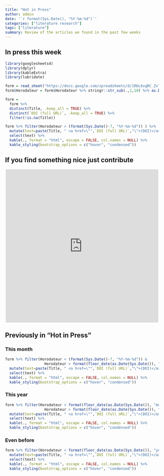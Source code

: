```yaml
---
title: "Hot in Press"
author: admin
date: '`r format(Sys.Date(), "%Y-%m-%d")`'
categories: ["literature research"]
tags: ["literature"]
summary: Review of the articles we found in the past few weeks
---
```

## In press this week
```r
library(googlesheets4)
library(dplyr)
library(kableExtra)
library(lubridate)

form = read_sheet("https://docs.google.com/spreadsheets/d/1RbL6vgRC_ZvTYL8Qh3uoAFBNeuach2gnLiNW92KxwAA/edit?usp=sharing")
form$Horodateur = form$Horodateur %>% stringr::str_sub(.,1,10) %>% as.Date(.,format = "%Y-%m-%d")

form = 
  form %>% 
  distinct(Title, .keep_all = TRUE) %>% 
  distinct(`DOI (full URL)`, .keep_all = TRUE) %>%
  filter(!is.na(Title))

form %>% filter(Horodateur > (format(Sys.Date()-7, "%Y-%m-%d")) ) %>%
  mutate(text=paste(Title, " <a href=\"",`DOI (full URL)`,"\">(DOI)</a>",sep="")) %>%
  select(text) %>%
  kable(., format = "html", escape = FALSE, col.names = NULL) %>%
  kable_styling(bootstrap_options = c("hover", "condensed")) 

```

## If you find something nice just contribute

<div style="text-align:center">
<iframe src="https://docs.google.com/forms/d/e/1FAIpQLSd53dAnWEsl-tP6eomio6LSx-zgUwd6s-SMEIX0960AQMptGA/viewform?embedded=true" height = "500" width = "500" frameborder="0" marginheight="0" marginwidth="0">Chargement…</iframe>
</div>

## Previously in "Hot in Press"
### This month
```r
form %>% filter(Horodateur < (format(Sys.Date()-7, "%Y-%m-%d")) & 
                  Horodateur > format(floor_date(as.Date(Sys.Date()), "month"), "%Y-%m-%d")) %>%
  mutate(text=paste(Title, " <a href=\"",`DOI (full URL)`,"\">(DOI)</a>",sep="")) %>%
  select(text) %>%
  kable(., format = "html", escape = FALSE, col.names = NULL) %>%
  kable_styling(bootstrap_options = c("hover", "condensed")) 

```

### This year
```r
form %>% filter(Horodateur < format(floor_date(as.Date(Sys.Date()), "month"), "%Y-%m-%d") & 
                  Horodateur > format(floor_date(as.Date(Sys.Date()), "year"), "%Y-%m-%d")) %>%
  mutate(text=paste(Title, " <a href=\"",`DOI (full URL)`,"\">(DOI)</a>",sep="")) %>%
  select(text) %>%
  kable(., format = "html", escape = FALSE, col.names = NULL) %>%
  kable_styling(bootstrap_options = c("hover", "condensed")) 

```

### Even before 
```r
form %>% filter(Horodateur < format(floor_date(as.Date(Sys.Date()), "year"), "%Y-%m-%d")) %>%
  mutate(text=paste(Title, " <a href=\"",`DOI (full URL)`,"\">(DOI)</a>",sep="")) %>%
  select(text) %>%
  kable(., format = "html", escape = FALSE, col.names = NULL) %>%
  kable_styling(bootstrap_options = c("hover", "condensed")) 

```